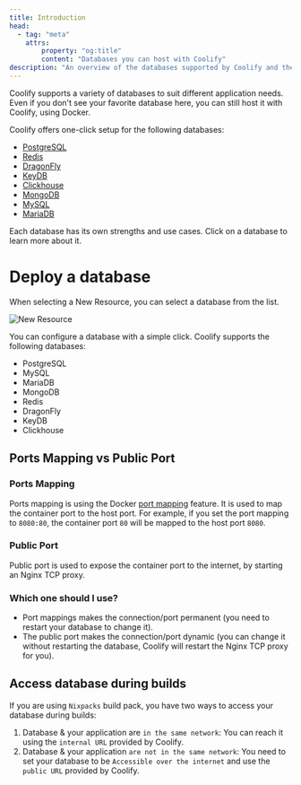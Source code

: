 ```yaml
---
title: Introduction
head:
  - tag: "meta"
    attrs:
        property: "og:title"
        content: "Databases you can host with Coolify"
description: "An overview of the databases supported by Coolify and their characteristics."
---
```



Coolify supports a variety of databases to suit different application needs. Even if you don't see your favorite database here, you can still host it with Coolify, using Docker.

Coolify offers one-click setup for the following databases:

- [PostgreSQL](/docs/databases/postgresql)
- [Redis](/docs/databases/redis)
- [DragonFly](/docs/databases/dragonfly)
- [KeyDB](/docs/databases/keydb)
- [Clickhouse](/docs/databases/clickhouse)
- [MongoDB](/docs/databases/mongodb)
- [MySQL](/docs/databases/mysql)
- [MariaDB](/docs/databases/mariadb)

Each database has its own strengths and use cases. Click on a database to learn more about it.

# Deploy a database

When selecting a New Resource, you can select a database from the list.


![New Resource](../../../assets/images/screenshots/How-to-add-a-database.png)

You can configure a database with a simple click. Coolify supports the following databases:

- PostgreSQL
- MySQL
- MariaDB
- MongoDB
- Redis
- DragonFly
- KeyDB
- Clickhouse

## Ports Mapping vs Public Port

### Ports Mapping

Ports mapping is using the Docker [port mapping](https://docs.docker.com/network/#published-ports) feature. It is used to map the container port to the host port. For example, if you set the port mapping to `8080:80`, the container port `80` will be mapped to the host port `8080`.

### Public Port

Public port is used to expose the container port to the internet, by starting an Nginx TCP proxy.

### Which one should I use?

- Port mappings makes the connection/port permanent (you need to restart your database to change it).
- The public port makes the connection/port dynamic (you can change it without restarting the database, Coolify will restart the Nginx TCP proxy for you).

## Access database during builds

If you are using `Nixpacks` build pack, you have two ways to access your database during builds:

1. Database & your application are `in the same network`: You can reach it using the `internal URL` provided by Coolify.
2. Database & your application `are not in the same network`: You need to set your database to be `Accessible over the internet` and use the `public URL` provided by Coolify.
